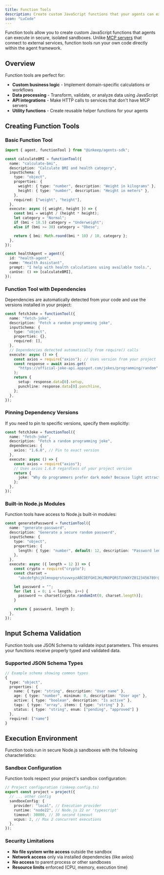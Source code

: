 ```yaml
---
title: Function Tools
description: Create custom JavaScript functions that your agents can execute in secure sandboxes
icon: "LuCode"
---
```


Function tools allow you to create custom JavaScript functions that agents can execute in secure, isolated sandboxes. Unlike [MCP servers](/typescript-sdk/tools-and-mcp-servers) that connect to external services, function tools run your own code directly within the agent framework.

## Overview

Function tools are perfect for:

- **Custom business logic** - Implement domain-specific calculations or workflows
- **Data processing** - Transform, validate, or analyze data using JavaScript
- **API integrations** - Make HTTP calls to services that don't have MCP servers
- **Utility functions** - Create reusable helper functions for your agents

## Creating Function Tools

### Basic Function Tool

```typescript
import { agent, functionTool } from "@inkeep/agents-sdk";

const calculateBMI = functionTool({
  name: "calculate-bmi",
  description: "Calculate BMI and health category",
  inputSchema: {
    type: "object",
    properties: {
      weight: { type: "number", description: "Weight in kilograms" },
      height: { type: "number", description: "Height in meters" },
    },
    required: ["weight", "height"],
  },
  execute: async ({ weight, height }) => {
    const bmi = weight / (height * height);
    let category = "Normal";
    if (bmi < 18.5) category = "Underweight";
    else if (bmi >= 30) category = "Obese";

    return { bmi: Math.round(bmi * 10) / 10, category };
  },
});

const healthAgent = agent({
  id: "health-agent",
  name: "Health Assistant",
  prompt: "I help with health calculations using available tools.",
  canUse: () => [calculateBMI],
});
```

### Function Tool with Dependencies

Dependencies are automatically detected from your code and use the versions installed in your project:

```typescript
const fetchJoke = functionTool({
  name: "fetch-joke",
  description: "Fetch a random programming joke",
  inputSchema: {
    type: "object",
    properties: {},
    required: [],
  },
  // Dependencies detected automatically from require() calls
  execute: async () => {
    const axios = require("axios"); // Uses version from your project
    const response = await axios.get(
      "https://official-joke-api.appspot.com/jokes/programming/random"
    );
    return {
      setup: response.data[0].setup,
      punchline: response.data[0].punchline,
    };
  },
});
```

### Pinning Dependency Versions

If you need to pin to specific versions, specify them explicitly:

```typescript
const fetchJoke = functionTool({
  name: "fetch-joke",
  description: "Fetch a random programming joke",
  dependencies: {
    axios: "1.6.0", // Pin to exact version
  },
  execute: async () => {
    const axios = require("axios");
    // Uses axios 1.6.0 regardless of your project version
    return {
      joke: "Why do programmers prefer dark mode? Because light attracts bugs!",
    };
  },
});
```

### Built-in Node.js Modules

Function tools have access to Node.js built-in modules:

```typescript
const generatePassword = functionTool({
  name: "generate-password",
  description: "Generate a secure random password",
  inputSchema: {
    type: "object",
    properties: {
      length: { type: "number", default: 12, description: "Password length" },
    },
  },
  execute: async ({ length = 12 }) => {
    const crypto = require("crypto");
    const charset =
      "abcdefghijklmnopqrstuvwxyzABCDEFGHIJKLMNOPQRSTUVWXYZ0123456789!@#$%^&*";

    let password = "";
    for (let i = 0; i < length; i++) {
      password += charset[crypto.randomInt(0, charset.length)];
    }

    return { password, length };
  },
});
```

## Input Schema Validation

Function tools use JSON Schema to validate input parameters. This ensures your functions receive properly typed and validated data.

### Supported JSON Schema Types

```typescript
// Example schema showing common types
{
  type: "object",
  properties: {
    name: { type: "string", description: "User name" },
    age: { type: "number", minimum: 0, description: "User age" },
    active: { type: "boolean", description: "Is active" },
    tags: { type: "array", items: { type: "string" } },
    status: { type: "string", enum: ["pending", "approved"] }
  },
  required: ["name"]
}
```

## Execution Environment

Function tools run in secure Node.js sandboxes with the following characteristics:

### Sandbox Configuration

Function tools respect your project's sandbox configuration:

```typescript
// Project configuration (inkeep.config.ts)
export const project = project({
  // ... other config
  sandboxConfig: {
    provider: "local", // Execution provider
    runtime: "node22", // Node.js 22 or 'typescript'
    timeout: 30000, // 30 second timeout
    vcpus: 2, // Max 2 concurrent executions
  },
});
```

### Security Limitations

- **No file system write access** outside the sandbox
- **Network access** only via installed dependencies (like axios)
- **No access** to parent process or other sandboxes
- **Resource limits** enforced (CPU, memory, execution time)

